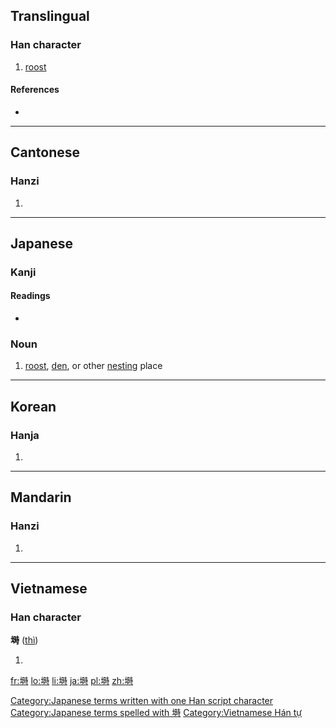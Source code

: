 {{also|埘}}
==Translingual==

===Han character===
{{Han char|rn=32|rad=土|as=10|sn=13|four=4414<sub>1</sub>|canj=土日土戈 (GAGI)}}

# [[roost]]

====References====
* {{Han ref|kx=0235.110|dkj=05329|dj=0473.040|hdz=10471.120|uh=5852|ud=22610|bh=B6F6|bd=46838}}

----

==Cantonese==

===Hanzi===
{{yue-hanzi|jyut=|y=si4|sim=埘}}

# {{defn|lang=yue|sort=土10}}

----

==Japanese==

===Kanji===
{{ja-kanji|grade=|rs=土10}}

====Readings====
* {{ja-readings|on=[[し]] (shi), [[じ]] (ji)|kun=[[ねぐら]] (negura)}}

===Noun===
{{ja-noun|k|hira=ねぐら|rom=negura}} 

# [[roost]], [[den]], or other [[nest]]ing place 

[[Category:Japanese terms written with one Han script character]]
[[Category:Japanese terms spelled with 塒]]
----

==Korean==

===Hanja===
{{ko-hanja|hangeul=시|rv=si|mr=si}}

# {{defn|lang=ko|sort=土10}}

----

==Mandarin==

===Hanzi===
{{cmn-hanzi|sim=埘|pin=[[shí]] ([[shi2]])|wg=shih<sup>2</sup>}}

# {{defn|lang=cmn|sort=土10}}

----

==Vietnamese==

===Han character===
'''塒''' ([[thì]])

# {{defn|vi}}

[[Category:Vietnamese Hán tự]]

[[fr:塒]]
[[lo:塒]]
[[li:塒]]
[[ja:塒]]
[[pl:塒]]
[[zh:塒]]